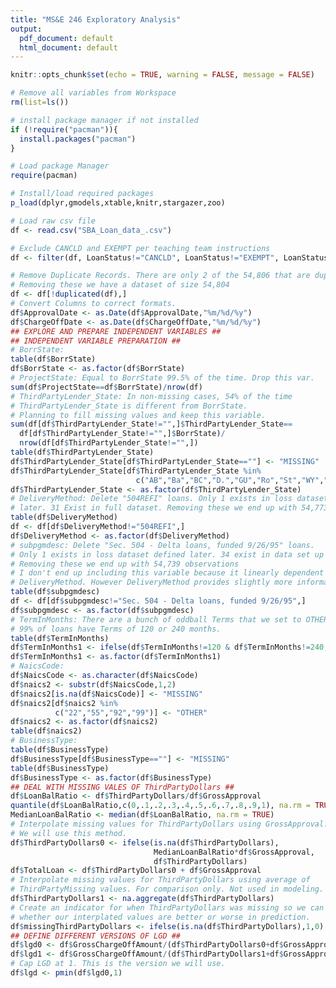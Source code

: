 ```yaml
---
title: "MS&E 246 Exploratory Analysis"
output:
  pdf_document: default
  html_document: default
---
```


```r
knitr::opts_chunk$set(echo = TRUE, warning = FALSE, message = FALSE)
```

```r
# Remove all variables from Workspace
rm(list=ls())

# install package manager if not installed
if (!require("pacman")){
  install.packages("pacman")
}

# Load package Manager
require(pacman)

# Install/load required packages
p_load(dplyr,gmodels,xtable,knitr,stargazer,zoo)
```

```r
# Load raw csv file
df <- read.csv("SBA_Loan_data_.csv")

# Exclude CANCLD and EXEMPT per teaching team instructions
df <- filter(df, LoanStatus!="CANCLD", LoanStatus!="EXEMPT", LoanStatus!="")

```

```r
# Remove Duplicate Records. There are only 2 of the 54,806 that are duplicated
# Removing these we have a dataset of size 54,804
df <- df[!duplicated(df),]
# Convert Columns to correct formats.
df$ApprovalDate <- as.Date(df$ApprovalDate,"%m/%d/%y")
df$ChargeOffDate <- as.Date(df$ChargeOffDate,"%m/%d/%y")
## EXPLORE AND PREPARE INDEPENDENT VARIABLES ##
## INDEPENDENT VARIABLE PREPARATION ##
# BorrState:
table(df$BorrState)
df$BorrState <- as.factor(df$BorrState)
# ProjectState: Equal to BorrState 99.5% of the time. Drop this var.
sum(df$ProjectState==df$BorrState)/nrow(df)
# ThirdPartyLender_State: In non-missing cases, 54% of the time 
# ThirdPartyLender_State is different from BorrState.
# Planning to fill missing values and keep this variable.
sum(df[df$ThirdPartyLender_State!="",]$ThirdPartyLender_State==
  df[df$ThirdPartyLender_State!="",]$BorrState)/
  nrow(df[df$ThirdPartyLender_State!="",])
table(df$ThirdPartyLender_State)
df$ThirdPartyLender_State[df$ThirdPartyLender_State==""] <- "MISSING"
df$ThirdPartyLender_State[df$ThirdPartyLender_State %in% 
                            c("AB","Ba","BC","D.","GU","Ro","St","WY","#N","0")] <- "OTHER"
df$ThirdPartyLender_State <- as.factor(df$ThirdPartyLender_State)
# DeliveryMethod: Delete "504REFI" loans. Only 1 exists in loss dataset defined
# later. 31 Exist in full dataset. Removing these we end up with 54,773
table(df$DeliveryMethod)
df <- df[df$DeliveryMethod!="504REFI",] 
df$DeliveryMethod <- as.factor(df$DeliveryMethod)
# subpgmdesc: Delete "Sec. 504 - Delta loans, funded 9/26/95" loans.
# Only 1 exists in loss dataset defined later. 34 exist in data set up to this point.
# Removing these we end up with 54,739 observations
# I don't end up including this variable because it linearly dependent with 
# DeliveryMethod. However DeliveryMethod provides slightly more information. 
table(df$subpgmdesc)
df <- df[df$subpgmdesc!="Sec. 504 - Delta loans, funded 9/26/95",] 
df$subpgmdesc <- as.factor(df$subpgmdesc)
# TermInMonths: There are a bunch of oddball Terms that we set to OTHER.
# 99% of loans have Terms of 120 or 240 months.
table(df$TermInMonths)
df$TermInMonths1 <- ifelse(df$TermInMonths!=120 & df$TermInMonths!=240,"OTHER",df$TermInMonths)
df$TermInMonths1 <- as.factor(df$TermInMonths1)
# NaicsCode: 
df$NaicsCode <- as.character(df$NaicsCode)
df$naics2 <- substr(df$NaicsCode,1,2)
df$naics2[is.na(df$NaicsCode)] <- "MISSING"
df$naics2[df$naics2 %in% 
          c("22","55","92","99")] <- "OTHER"
df$naics2 <- as.factor(df$naics2)
table(df$naics2)
# BusinessType: 
table(df$BusinessType)
df$BusinessType[df$BusinessType==""] <- "MISSING"
table(df$BusinessType)
df$BusinessType <- as.factor(df$BusinessType)
## DEAL WITH MISSING VALES OF ThirdPartyDollars ##
df$LoanBalRatio <- df$ThirdPartyDollars/df$GrossApproval
quantile(df$LoanBalRatio,c(0,.1,.2,.3,.4,.5,.6,.7,.8,.9,1), na.rm = TRUE)
MedianLoanBalRatio <- median(df$LoanBalRatio, na.rm = TRUE)
# Interpolate missing values for ThirdPartyDollars using GrossApproval. 
# We will use this method.
df$ThirdPartyDollars0 <- ifelse(is.na(df$ThirdPartyDollars),
                                MedianLoanBalRatio*df$GrossApproval,
                                df$ThirdPartyDollars)
df$TotalLoan <- df$ThirdPartyDollars0 + df$GrossApproval
# Interpolate missing values for ThirdPartyDollars using average of
# ThirdPartyMissing values. For comparison only. Not used in modeling.
df$ThirdPartyDollars1 <- na.aggregate(df$ThirdPartyDollars)
# Create an indicator for when ThirdPartyDollars was missing so we can assess
# whether our interplated values are better or worse in prediction.
df$missingThirdPartyDollars <- ifelse(is.na(df$ThirdPartyDollars),1,0)
## DEFINE DIFFERENT VERSIONS OF LGD ##
df$lgd0 <- df$GrossChargeOffAmount/(df$ThirdPartyDollars0+df$GrossApproval)
df$lgd1 <- df$GrossChargeOffAmount/(df$ThirdPartyDollars1+df$GrossApproval)
# Cap LGD at 1. This is the version we will use.
df$lgd <- pmin(df$lgd0,1)

```




